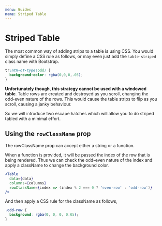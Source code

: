 ```yaml
---
menu: Guides
name: Striped Table
---
```



# Striped Table
The most common way of adding strips to a table is using CSS.
You would simply define a CSS rule as follows, or may even
just add the `table-striped` class name with Bootstrap.

```css
tr:nth-of-type(odd) {
  background-color: rgba(0,0,0,.05);
}
```

**Unfortunately though, this strategy cannot be used with a
windowed table**. Table rows are created and destroyed as you scroll,
changing the odd-even nature of the rows. This would cause the
table strips to flip as you scroll, causing a janky behaviour.

<ShinobiTable 
  className="table-sm table-striped"
/>

So we will introduce two escape hatches which will allow you
to do striped tabled with a minimal effort.

## Using the `rowClassName` prop
The rowClassName prop can accept either a string or a function.

When a function is provided, it will be passed the index of the
row that is being rendered. Thus we can check the odd-even nature
of the index and apply a className to change the background color.

```jsx harmony
<Table
  data={data}
  columns={columns}
  rowClassName={index => (index % 2 === 0 ? 'even-row' : 'odd-row')}
/>
```

And then apply a CSS rule for the className as follows,

```css
.odd-row {
  background: rgba(0, 0, 0, 0.05);
}
```

